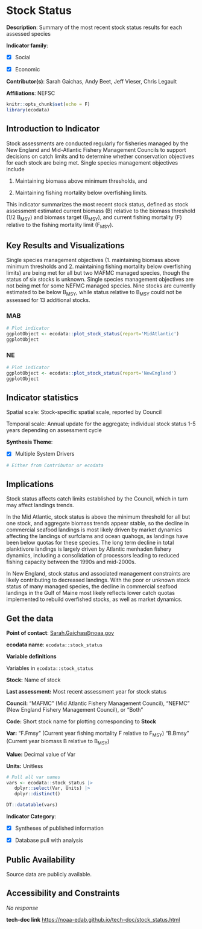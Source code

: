 # Stock Status {#stock_status}

**Description**: Summary of the most recent stock status results for each assessed species

**Indicator family**: 

- [X] Social
- [X] Economic


**Contributor(s)**: Sarah Gaichas, Andy Beet, Jeff Vieser, Chris Legault

**Affiliations**: NEFSC

```{r echo=FALSE}
knitr::opts_chunk$set(echo = F)
library(ecodata)
```
## Introduction to Indicator
Stock assessments are conducted regularly for fisheries managed by the New England and Mid-Atlantic Fishery Management Councils to support decisions on catch limits and to determine whether conservation objectives for each stock are being met. Single species management objectives include
1. Maintaining biomass above minimum thresholds, and 
2. Maintaining fishing mortality below overfishing limits. 

This indicator summarizes the most recent stock status, defined as stock assessment estimated current biomass (B) relative to the biomass threshold (1/2 B<sub>MSY</sub>) and biomass target (B<sub>MSY</sub>), and current fishing mortality (F) relative to the fishing mortality limit (F<sub>MSY</sub>).

## Key Results and Visualizations
Single species management objectives (1. maintaining biomass above minimum thresholds and 2. maintaining fishing mortality below overfishing limits) are being met for all but two MAFMC managed species, though the status of six stocks is unknown. Single species management objectives are not being met for some NEFMC managed species.  Nine stocks are currently estimated to be below B<sub>MSY</sub>, while status relative to B<sub>MSY</sub> could not be assessed for 13 additional stocks.

### MAB

```{r plot_stock_statusMAB}
# Plot indicator
ggplotObject <- ecodata::plot_stock_status(report='MidAtlantic')
ggplotObject
```

### NE

```{r plot_stock_statusNE}
# Plot indicator
ggplotObject <- ecodata::plot_stock_status(report='NewEngland')
ggplotObject
```


## Indicator statistics 
Spatial scale: Stock-specific spatial scale, reported by Council

Temporal scale: Annual update for the aggregate; individual stock status 1-5 years depending on assessment cycle

**Synthesis Theme**:

- [X] Multiple System Drivers


```{r autostats_stock_status}
# Either from Contributor or ecodata
```

## Implications
Stock status affects catch limits established by the Council, which in turn may affect landings trends. 

In the Mid Atlantic, stock status is above the minimum threshold for all but one stock, and aggregate biomass trends appear stable, so the decline in commercial seafood landings is most likely driven by market dynamics affecting the landings of surfclams and ocean quahogs, as landings have been below quotas for these species. The long term decline in total planktivore landings is largely driven by Atlantic menhaden fishery dynamics, including a consolidation of processors leading to reduced fishing capacity between the 1990s and mid-2000s.

In New England, stock status and associated management constraints are likely contributing to decreased landings. With the poor or unknown stock status of many managed species, the decline in commercial seafood landings in the Gulf of Maine most likely reflects lower catch quotas implemented to rebuild overfished stocks, as well as market dynamics.

## Get the data

**Point of contact**: [Sarah.Gaichas@noaa.gov](mailto:Sarah.Gaichas@noaa.gov){.email}

**ecodata name**: `ecodata::stock_status`

**Variable definitions**

Variables in `ecodata::stock_status`  **Stock:**  Name of stock   **Last assessment:** Most recent assessment year for stock status  
**Council:** "MAFMC" (Mid Atlantic Fishery Management Council), "NEFMC" (New England Fishery Management Council), or "Both"  **Code:**  Short stock name for plotting corresponding to **Stock**        
**Var:**  "F.Fmsy" (Current year fishing mortality F relative to F<sub>MSY</sub>) "B.Bmsy" (Current year biomass B relative to B<sub>MSY</sub>)        **Value:** Decimal value of Var  
**Units:** Unitless

```{r vars_stock_status}
# Pull all var names
vars <- ecodata::stock_status |>
   dplyr::select(Var, Units) |>
   dplyr::distinct()

DT::datatable(vars)
```
**Indicator Category**:

- [X] Syntheses of published information
- [X] Database pull with analysis


## Public Availability

Source data are publicly available.

## Accessibility and Constraints

_No response_

**tech-doc link**
<https://noaa-edab.github.io/tech-doc/stock_status.html>

